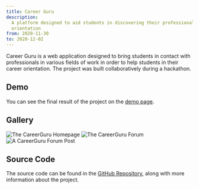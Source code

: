 ```yaml
---
title: Career Guru
description:
  A platform designed to aid students in discovering their professional
  orientation
from: 2020-11-30
to: 2020-12-02
---
```



Career Guru is a web application designed to bring students in contact with
professionals in various fields of work in order to help students in their
career orientation. The project was built collaboratively during a hackathon.

## Demo

You can see the final result of the project on the
[demo page](https://career-guru.vercel.app).

## Gallery

<Image src={home} alt="The CareerGuru Homepage" />

<Image src={forum} alt="The CareerGuru Forum" />

<Image src={post} alt="A CareerGuru Forum Post" />

## Source Code

The source code can be found in the
[GitHub Repository](https://github.com/nico-bachner/career-guru), along with
more information about the project.
